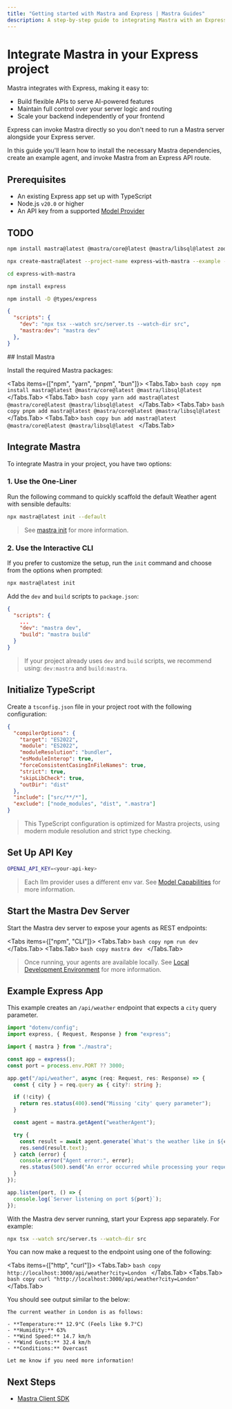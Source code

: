 ```yaml
---
title: "Getting started with Mastra and Express | Mastra Guides"
description: A step-by-step guide to integrating Mastra with an Express backend.
---
```



# Integrate Mastra in your Express project

Mastra integrates with Express, making it easy to:

- Build flexible APIs to serve AI-powered features
- Maintain full control over your server logic and routing
- Scale your backend independently of your frontend

Express can invoke Mastra directly so you don't need to run a Mastra server alongside your Express server.

In this guide you'll learn how to install the necessary Mastra dependencies, create an example agent, and invoke Mastra from an Express API route.

## Prerequisites

- An existing Express app set up with TypeScript
- Node.js `v20.0` or higher
- An API key from a supported [Model Provider](/docs/getting-started/model-providers)

## TODO

```bash copy
npm install mastra@latest @mastra/core@latest @mastra/libsql@latest zod@^3.0.0 @ai-sdk/openai@^1.0.0
```

```bash copy
npx create-mastra@latest --project-name express-with-mastra --example --components tools,agents --llm openai
```

```bash
cd express-with-mastra
```

```bash copy
npm install express
```

```bash copy
npm install -D @types/express
```

```json
{
  "scripts": {
    "dev": "npx tsx --watch src/server.ts --watch-dir src",
    "mastra:dev": "mastra dev"
  },
}
```








<Steps>
## Install Mastra

Install the required Mastra packages:

<Tabs items={["npm", "yarn", "pnpm", "bun"]}>
  <Tabs.Tab>
    ```bash copy
    npm install mastra@latest @mastra/core@latest @mastra/libsql@latest
    ```
  </Tabs.Tab>
  <Tabs.Tab>
    ```bash copy
    yarn add mastra@latest @mastra/core@latest @mastra/libsql@latest
    ```
  </Tabs.Tab>
  <Tabs.Tab>
    ```bash copy
    pnpm add mastra@latest @mastra/core@latest @mastra/libsql@latest
    ```
  </Tabs.Tab>
  <Tabs.Tab>
    ```bash copy
    bun add mastra@latest @mastra/core@latest @mastra/libsql@latest
    ```
  </Tabs.Tab>
</Tabs>

## Integrate Mastra

To integrate Mastra in your project, you have two options:

### 1. Use the One-Liner

Run the following command to quickly scaffold the default Weather agent with sensible defaults:

```bash copy
npx mastra@latest init --default
```

> See [mastra init](/reference/cli/init) for more information.

### 2. Use the Interactive CLI

If you prefer to customize the setup, run the `init` command and choose from the options when prompted:

```bash copy
npx mastra@latest init
```

Add the `dev` and `build` scripts to `package.json`:

```json filename="package.json"
{
  "scripts": {
    ...
    "dev": "mastra dev",
    "build": "mastra build"
  }
}
```

> If your project already uses `dev` and `build` scripts, we recommend using: `dev:mastra` and `build:mastra`.

## Initialize TypeScript

Create a `tsconfig.json` file in your project root with the following configuration:

```json filename="tsconfig.json" copy
{
  "compilerOptions": {
    "target": "ES2022",
    "module": "ES2022",
    "moduleResolution": "bundler",
    "esModuleInterop": true,
    "forceConsistentCasingInFileNames": true,
    "strict": true,
    "skipLibCheck": true,
    "outDir": "dist"
  },
  "include": ["src/**/*"],
  "exclude": ["node_modules", "dist", ".mastra"]
}
```

> This TypeScript configuration is optimized for Mastra projects, using modern module resolution and strict type checking.

## Set Up API Key

```bash filename=".env" copy
OPENAI_API_KEY=<your-api-key>
```

> Each llm provider uses a different env var. See [Model Capabilities](/docs/getting-started/model-capability) for more information.

## Start the Mastra Dev Server

Start the Mastra dev server to expose your agents as REST endpoints:

<Tabs items={["npm", "CLI"]}>
  <Tabs.Tab>
    ```bash copy
    npm run dev
    ```
  </Tabs.Tab>
  <Tabs.Tab>
    ```bash copy
    mastra dev
    ```
  </Tabs.Tab>
</Tabs>

> Once running, your agents are available locally. See [Local Development Environment](/docs/server-db/local-dev-playground) for more information.

## Example Express App

This example creates an `/api/weather` endpoint that expects a `city` query parameter.

```typescript filename="src/server.ts" showLineNumbers copy
import "dotenv/config";
import express, { Request, Response } from "express";

import { mastra } from "./mastra";

const app = express();
const port = process.env.PORT ?? 3000;

app.get("/api/weather", async (req: Request, res: Response) => {
  const { city } = req.query as { city?: string };

  if (!city) {
    return res.status(400).send("Missing 'city' query parameter");
  }

  const agent = mastra.getAgent("weatherAgent");

  try {
    const result = await agent.generate(`What's the weather like in ${city}?`);
    res.send(result.text);
  } catch (error) {
    console.error("Agent error:", error);
    res.status(500).send("An error occurred while processing your request");
  }
});

app.listen(port, () => {
  console.log(`Server listening on port ${port}`);
});
```

With the Mastra dev server running, start your Express app separately. For example:

```bash copy
npx tsx --watch src/server.ts --watch-dir src
```

You can now make a request to the endpoint using one of the following:

<Tabs items={["http", "curl"]}>
  <Tabs.Tab>
    ```bash copy
    http://localhost:3000/api/weather?city=London
    ```
  </Tabs.Tab>
  <Tabs.Tab>
    ```bash copy
    curl "http://localhost:3000/api/weather?city=London"
    ```
  </Tabs.Tab>
</Tabs>

You should see output similar to the below:

```plaintext
The current weather in London is as follows:

- **Temperature:** 12.9°C (Feels like 9.7°C)
- **Humidity:** 63%
- **Wind Speed:** 14.7 km/h
- **Wind Gusts:** 32.4 km/h
- **Conditions:** Overcast

Let me know if you need more information!
```

</Steps>

## Next Steps

- [Mastra Client SDK](/docs/deployment/client)
